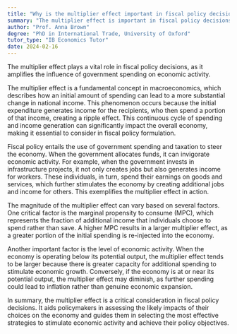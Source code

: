 ```yaml
---
title: "Why is the multiplier effect important in fiscal policy decisions?"
summary: "The multiplier effect is important in fiscal policy decisions as it magnifies the impact of government spending on economic activity."
author: "Prof. Anna Brown"
degree: "PhD in International Trade, University of Oxford"
tutor_type: "IB Economics Tutor"
date: 2024-02-16
---
```


The multiplier effect plays a vital role in fiscal policy decisions, as it amplifies the influence of government spending on economic activity.

The multiplier effect is a fundamental concept in macroeconomics, which describes how an initial amount of spending can lead to a more substantial change in national income. This phenomenon occurs because the initial expenditure generates income for the recipients, who then spend a portion of that income, creating a ripple effect. This continuous cycle of spending and income generation can significantly impact the overall economy, making it essential to consider in fiscal policy formulation.

Fiscal policy entails the use of government spending and taxation to steer the economy. When the government allocates funds, it can invigorate economic activity. For example, when the government invests in infrastructure projects, it not only creates jobs but also generates income for workers. These individuals, in turn, spend their earnings on goods and services, which further stimulates the economy by creating additional jobs and income for others. This exemplifies the multiplier effect in action.

The magnitude of the multiplier effect can vary based on several factors. One critical factor is the marginal propensity to consume (MPC), which represents the fraction of additional income that individuals choose to spend rather than save. A higher MPC results in a larger multiplier effect, as a greater portion of the initial spending is re-injected into the economy.

Another important factor is the level of economic activity. When the economy is operating below its potential output, the multiplier effect tends to be larger because there is greater capacity for additional spending to stimulate economic growth. Conversely, if the economy is at or near its potential output, the multiplier effect may diminish, as further spending could lead to inflation rather than genuine economic expansion.

In summary, the multiplier effect is a critical consideration in fiscal policy decisions. It aids policymakers in assessing the likely impacts of their choices on the economy and guides them in selecting the most effective strategies to stimulate economic activity and achieve their policy objectives.
    